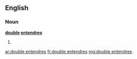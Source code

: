 ==English==

===Noun===
'''[[double]] [[entendre]]s'''

# {{nonstandard}} {{plural of|double entendre}}

[[ar:double entendres]]
[[fr:double entendres]]
[[mg:double entendres]]